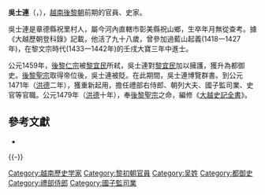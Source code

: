 '''吳士連'''（{{vie|v=Ngô Sĩ Liên|hn=吳士連}}，{{bd|15世紀||？|}}），[[越南|越南]][[後黎朝|後黎朝]]前期的官員、史家。

吳士連是章德縣祝里村人，屬今河內直轄市彰美縣祝山鄉，生卒年月無從查考。據《大越歷朝登科錄》記載，他活了九十八歲，曾參加過藍山起義(1418一1427年)，在黎文宗時代(1433一1442年)的壬戌大寶三年中進士。

公元1459年，[[後黎仁宗|後黎仁宗]]被[[黎宜民|黎宜民]]所弒，吳士連對[[黎宜民|黎宜民]]加以擁護，獲升為都御史。[[後黎聖宗|後黎聖宗]]取得帝位後，吳士連被貶。在此期間，吳士連博覽群書。到公元1471年（[[洪德|洪德]]二年），獲重新起用，擔任禮部右侍郎、朝列大夫、國子監司業、史官等官職。公元1479年（[[洪德|洪德]]十年），奉[[後黎聖宗|後黎聖宗]]之命，編修《[[大越史記全書|大越史記全書]]》。

== 參考文獻 ==
{{Reflist}}
* {{cite book |title=《[[東南亞歷史詞典|東南亞歷史詞典]]》|location=[[上海|上海]] |publisher=[[上海辭書出版社|上海辭書出版社]] |year = 1995 
|ISBN = 978-7-5326-0222-3 |language=zh}}

{{-}}
{{藍山起義}}
{{大寶三年壬戌科庭試進士榜}}
[[Category:越南歷史学家|Category:越南歷史学家]]
[[Category:黎初朝官員|Category:黎初朝官員]]
[[Category:吴姓|Category:吴姓]]
[[Category:都御史|Category:都御史]]
[[Category:禮部侍郎|Category:禮部侍郎]]
[[Category:國子監司業|Category:國子監司業]]

{{越南人小作品}}